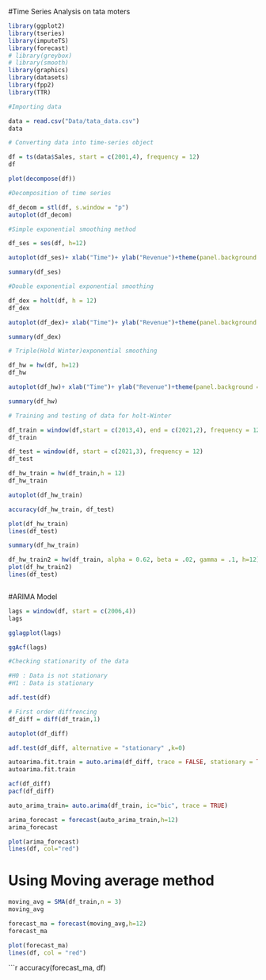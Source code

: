 
#Time Series Analysis on tata moters

```r
library(ggplot2)
library(tseries)
library(imputeTS)
library(forecast)
# library(greybox)
# library(smooth)
library(graphics)
library(datasets)
library(fpp2)
library(TTR)
```

```r
#Importing data

data = read.csv("Data/tata_data.csv")
data
```
```r
# Converting data into time-series object

df = ts(data$Sales, start = c(2001,4), frequency = 12)
df
```

```r
plot(decompose(df))
```


```r
#Decomposition of time series

df_decom = stl(df, s.window = "p")
autoplot(df_decom)
```


```r
#Simple exponential smoothing method

df_ses = ses(df, h=12)

autoplot(df_ses)+ xlab("Time")+ ylab("Revenue")+theme(panel.background = element_rect(fill = "gray", colour = "red"), axis.text.x = element_text(colour = "blue"),axis.text.y = element_text(colour = "blue"), axis.title.x.bottom = element_text(colour = "red"), axis.title.y.left = element_text(color = "red"))
```



```r
summary(df_ses)
```


```r
#Double exponential exponential smoothing

df_dex = holt(df, h = 12)
df_dex
```


```r
autoplot(df_dex)+ xlab("Time")+ ylab("Revenue")+theme(panel.background = element_rect(fill = "gray", colour = "red"), axis.text.x = element_text(colour = "blue"),axis.text.y = element_text(colour = "blue"), axis.title.x.bottom = element_text(colour = "red"), axis.title.y.left = element_text(color = "red"))
```


```r
summary(df_dex)
```

```r
# Triple(Hold Winter)exponential smoothing

df_hw = hw(df, h=12)
df_hw
```


```r
autoplot(df_hw)+ xlab("Time")+ ylab("Revenue")+theme(panel.background = element_rect(fill = "gray", colour = "red"), axis.text.x = element_text(colour = "blue"),axis.text.y = element_text(colour = "blue"), axis.title.x.bottom = element_text(colour = "red"), axis.title.y.left = element_text(color = "red"))
```


```r
summary(df_hw)
```


```r
# Training and testing of data for holt-Winter 

df_train = window(df,start = c(2013,4), end = c(2021,2), frequency = 12)
df_train
```


```r
df_test = window(df, start = c(2021,3), frequency = 12)
df_test
```


```r
df_hw_train = hw(df_train,h = 12)
df_hw_train
```


```r
autoplot(df_hw_train)
```


```r
accuracy(df_hw_train, df_test)
```


```r
plot(df_hw_train)
lines(df_test)
```
```r
summary(df_hw_train)
```


```r
df_hw_train2 = hw(df_train, alpha = 0.62, beta = .02, gamma = .1, h=12)
plot(df_hw_train2)
lines(df_test)
```


```r
```

#ARIMA Model

```r
lags = window(df, start = c(2006,4))
lags
```


```r
gglagplot(lags)
```


```r
ggAcf(lags)
```


```r
#Checking stationarity of the data

#H0 : Data is not stationary
#H1 : Data is stationary

adf.test(df)
```


```r
# First order diffrencing
df_diff = diff(df_train,1)

autoplot(df_diff)
```


```r
adf.test(df_diff, alternative = "stationary" ,k=0)
```
```r
autoarima.fit.train = auto.arima(df_diff, trace = FALSE, stationary = TRUE, ic="bic")
autoarima.fit.train
```


```r
acf(df_diff)
pacf(df_diff)
```


```r
auto_arima_train= auto.arima(df_train, ic="bic", trace = TRUE)
```


```r
arima_forecast = forecast(auto_arima_train,h=12)
arima_forecast
```

```r
plot(arima_forecast)
lines(df, col="red")
```




# Using Moving average method 
```r
moving_avg = SMA(df_train,n = 3)
moving_avg
```
```r
forecast_ma = forecast(moving_avg,h=12)
forecast_ma
```


```r
plot(forecast_ma)
lines(df, col = "red")
```


```r
accuracy(forecast_ma, df)



